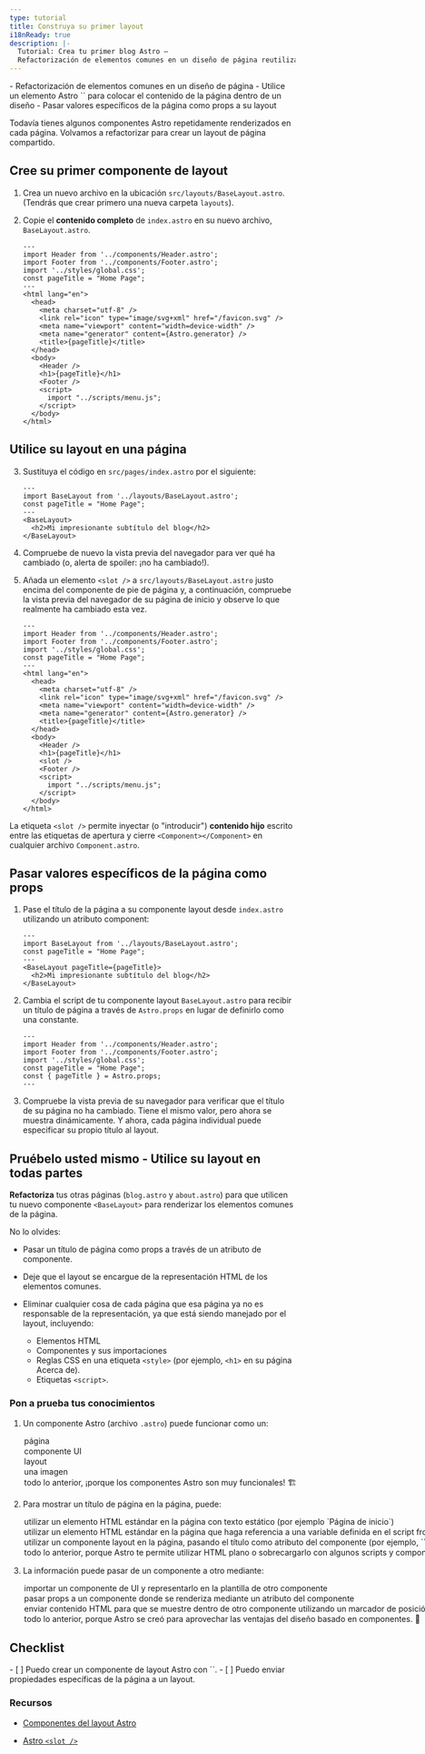 ```yaml
---
type: tutorial
title: Construya su primer layout
i18nReady: true
description: |-
  Tutorial: Crea tu primer blog Astro —
  Refactorización de elementos comunes en un diseño de página reutilizable
---
```




<PreCheck>
  - Refactorización de elementos comunes en un diseño de página
  - Utilice un elemento Astro `<slot />` para colocar el contenido de la página dentro de un diseño
  - Pasar valores específicos de la página como props a su layout
</PreCheck>

Todavía tienes algunos componentes Astro repetidamente renderizados en cada página. Volvamos a refactorizar para crear un layout de página compartido.

## Cree su primer componente de layout

1. Crea un nuevo archivo en la ubicación `src/layouts/BaseLayout.astro`. (Tendrás que crear primero una nueva carpeta `layouts`).

2. Copie el **contenido completo** de `index.astro` en su nuevo archivo, `BaseLayout.astro`.

    ```astro title="src/layouts/BaseLayout.astro"
    ---
    import Header from '../components/Header.astro';
    import Footer from '../components/Footer.astro';
    import '../styles/global.css';
    const pageTitle = "Home Page";
    ---
    <html lang="en">
      <head>
        <meta charset="utf-8" />
        <link rel="icon" type="image/svg+xml" href="/favicon.svg" />
        <meta name="viewport" content="width=device-width" />
        <meta name="generator" content={Astro.generator} />
        <title>{pageTitle}</title>
      </head>
      <body>
        <Header />
        <h1>{pageTitle}</h1>
        <Footer />
        <script>
          import "../scripts/menu.js";
        </script>
      </body>
    </html>
    ```

## Utilice su layout en una página

3. Sustituya el código en `src/pages/index.astro` por el siguiente:

    ```astro title="src/pages/index.astro"
    ---
    import BaseLayout from '../layouts/BaseLayout.astro';
    const pageTitle = "Home Page";
    ---
    <BaseLayout>
      <h2>Mi impresionante subtítulo del blog</h2>
    </BaseLayout>
    ```
 
4. Compruebe de nuevo la vista previa del navegador para ver qué ha cambiado (o, alerta de spoiler: ¡no ha cambiado!).
    
5. Añada un elemento `<slot />` a `src/layouts/BaseLayout.astro` justo encima del componente de pie de página y, a continuación, compruebe la vista previa del navegador de su página de inicio y observe lo que realmente ha cambiado esta vez.

    ```astro title="src/layouts/BaseLayout.astro" ins={18}
    ---
    import Header from '../components/Header.astro';
    import Footer from '../components/Footer.astro';
    import '../styles/global.css';
    const pageTitle = "Home Page";
    ---
    <html lang="en">
      <head>
        <meta charset="utf-8" />
        <link rel="icon" type="image/svg+xml" href="/favicon.svg" />
        <meta name="viewport" content="width=device-width" />
        <meta name="generator" content={Astro.generator} />
        <title>{pageTitle}</title>
      </head>
      <body>
        <Header />
        <h1>{pageTitle}</h1>
        <slot />
        <Footer />
        <script>
          import "../scripts/menu.js";
        </script>
      </body>
    </html>
    ```

 La etiqueta `<slot />` permite inyectar (o "introducir") **contenido hijo** escrito entre las etiquetas de apertura y cierre `<Component></Component>` en cualquier archivo `Component.astro`.

## Pasar valores específicos de la página como props

1. Pase el título de la página a su componente layout desde `index.astro` utilizando un atributo component: 

    ```astro title="src/pages/index.astro" 'pageTitle={pageTitle}'
    ---
    import BaseLayout from '../layouts/BaseLayout.astro';
    const pageTitle = "Home Page";
    ---
    <BaseLayout pageTitle={pageTitle}>
      <h2>Mi impresionante subtítulo del blog</h2>
    </BaseLayout>
    ```

2. Cambia el script de tu componente layout `BaseLayout.astro` para recibir un título de página a través de `Astro.props` en lugar de definirlo como una constante.

    ```astro title="src/layouts/BaseLayout.astro" del={5} ins={6}
    ---
    import Header from '../components/Header.astro';
    import Footer from '../components/Footer.astro';
    import '../styles/global.css';
    const pageTitle = "Home Page";
    const { pageTitle } = Astro.props;
    ---
    ```

3. Compruebe la vista previa de su navegador para verificar que el título de su página no ha cambiado. Tiene el mismo valor, pero ahora se muestra dinámicamente. Y ahora, cada página individual puede especificar su propio título al layout.


<Box icon="puzzle-piece">

## Pruébelo usted mismo - Utilice su layout en todas partes

**Refactoriza** tus otras páginas (`blog.astro` y `about.astro`) para que utilicen tu nuevo componente `<BaseLayout>` para renderizar los elementos comunes de la página.

No lo olvides:

- Pasar un título de página como props a través de un atributo de componente.

- Deje que el layout se encargue de la representación HTML de los elementos comunes.

- Eliminar cualquier cosa de cada página que esa página ya no es responsable de la representación, ya que está siendo manejado por el layout, incluyendo: 

  - Elementos HTML
  - Componentes y sus importaciones 
  - Reglas CSS en una etiqueta `<style>` (por ejemplo, `<h1>` en su página Acerca de).
  - Etiquetas `<script>`.
</Box>



<Box icon="question-mark">

### Pon a prueba tus conocimientos

1. Un componente Astro (archivo `.astro`) puede funcionar como un:

    <MultipleChoice>
      <Option>página</Option>
      <Option>componente UI</Option>
      <Option>layout</Option>
      <Option>una imagen</Option>
      <Option isCorrect>todo lo anterior, ¡porque los componentes Astro son muy funcionales! 🏗️</Option>
    </MultipleChoice>

2. Para mostrar un título de página en la página, puede:

    <MultipleChoice>
      <Option>
        utilizar un elemento HTML estándar en la página con texto estático (por ejemplo `<h1>Página de inicio</h1>`)
      </Option>
      <Option>
        utilizar un elemento HTML estándar en la página que haga referencia a una variable definida en el script frontmatter de su componente (por ejemplo, `<h1>{pageTitle}</h1>`)
      </Option>
      <Option>
        utilizar un componente layout en la página, pasando el título como atributo del componente (por ejemplo, `<BaseLayout title="Home Page" />` o `<BaseLayout title={pageTitle} />`)
      </Option>
      <Option isCorrect>
        todo lo anterior, porque Astro te permite utilizar HTML plano o sobrecargarlo con algunos scripts y componentes. 💪
      </Option>
    </MultipleChoice>

3. La información puede pasar de un componente a otro mediante:

    <MultipleChoice>
      <Option>
        importar un componente de UI y representarlo en la plantilla de otro componente
      </Option>
      <Option>
        pasar props a un componente donde se renderiza mediante un atributo del componente
      </Option>
      <Option>
        enviar contenido HTML para que se muestre dentro de otro componente utilizando un marcador de posición `<slot />`.
      </Option>
      <Option isCorrect>
        todo lo anterior, porque Astro se creó para aprovechar las ventajas del diseño basado en componentes. 🧩
      </Option>
    </MultipleChoice>

</Box>

<Box icon="check-list">

## Checklist

<Checklist>
- [ ] Puedo crear un componente de layout Astro con `<slot />`.
- [ ] Puedo enviar propiedades específicas de la página a un layout.
</Checklist>
</Box>

### Recursos

- [Componentes del layout Astro](/en/core-concepts/layouts/)

- [Astro `<slot />`](/en/core-concepts/astro-components/#slots)
